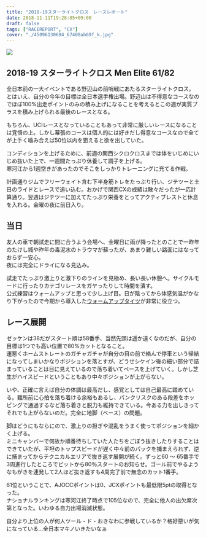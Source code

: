 ---
title: "2018-19スターライトクロス　レースレポート"
date: 2018-11-11T19:28:05+09:00
draft: false
tags: ["RACEREPORT", "CX"]
cover: "./45096130694_67408ab69f_k.jpg"
---

![ ](./45096130694_67408ab69f_k.jpg)

## 2018-19 スターライトクロス Men Elite 61/82

全日本前の一大イベントである野辺山の前哨戦にあたるスターライトクロス。  
とはいえ、自分の今年の目標は全日本選手権出場。野辺山は不得意なコースなのでほぼ100%出走ポイントのみの積み上げになることを考えるとこの週が実質プラスを積み上げられる最後のレースとなる。

もちろん、UCIレースとなっていることもあって非常に厳しいレースになることは覚悟の上。しかし幕張のコースは個人的には好きだし得意なコースなので全てが上手く噛み合えば50位以内を狙えると欲を出していた。

コンディションを上げるために、前週の関西シクロクロスまでは体をいじめにいじめ抜いた上で、一週間たっぷり休養して調子を上げる。  
寒河江から1週空きがあったのでそこをしっかりトレーニングに充てる作戦。

計画通りジムでフリーウェイト含む下半身筋トレをたっぷり行い、ジテツーと土日のライドとレースで追い込む。おかげで関西CXの成績は散々だったが一応計算通り。翌週はジテツーに加えてたっぷり栄養をとってアクティブレストと休息を入れる。金曜の夜に前日入り。

## 当日

友人の車で朝試走に間に合うよう会場へ、金曜日に雨が降ったとのことで一昨年のたけし城や昨年の毒泥水のトラウマが蘇ったが、あまり難しい路面にはなっておらず一安心。  
夜には完全にドライになる見込み。

試走でたっぷり激上りと激下りのラインを見極め、長い長い休憩へ。サイクルモードに行ったりカテゴリレースをガヤったりして時間を潰す。  
公式練習はウォームアップと思って少し上げ目。日が陰ってから体感気温がかなり下がったので今期から導入した[ウォームアップタイツ](https://rover.ebay.com/rover/1/711-53200-19255-0/1?ff3=4&toolid=11800&pub=5575336615&campid=5338191852&mpre=https%3A%2F%2Fwww.ebay.com%2Fitm%2F162244070914%3F_sp%3Dp2488211.m41214.l9765%26_trkparms%3Ditemid%253A162244070914)が非常に役立つ。

## レース展開

ゼッケンは38だがスタート順は58番手、当然先頭は遥か遠くなのだが、自分の目標は1つでも高い位置で80%カットとなること。  
運悪くホームストレートのガチャガチャが自分の目の前で絡んで停車という帰結になってしまいかなりポジションを落とすが、どうせシケイン後の細い部分で詰まっていることは目に見えているので落ち着いてペースを上げていく。しかし芝生がハイスピードということもあり中々ポジションが上がらない。

いや、正確に言えば自分の体調は最高だし、感覚としては自己最高に踏めている。難所前に心拍を落ち着ける余裕もあるし、パンクリスクのある段差をホッピングで通過するなど落ち着きと脱力も維持できている。今ある力を出しきってそれでも上がらないのだ。完全に地脚（ベース）の問題。

脚はどうにもならにので、激上りの担ぎや混乱をうまく使ってポジションを細かく上げる。  
ミニキャンバーで何故か順番待ちしていた人たちをごぼう抜きしたりすることはできていたが、平坦のトップスピードが遅く中々前のパックを捕まえられず、逆に捕まってからテクニカルエリアで抜き返す展開が続く。ずっと60 ～ 65番手で3周進行したところでピットから80％スタートのお知らせ。ゴール前でやるようなもがきを連発して2人ほど抜き返すも4周完了前で無念のカット1番手。

61位ということで、AJOCCポイントは0、JCXポイントも最低限5ptの取得となった。  
ナショナルランキングは寒河江終了時点で105位なので、完全に他人の出欠席次第となった。いわゆる自力出場消滅状態。

自分より上位の人が何人ツール・ド・おきなわに参戦しているか？格好悪いが気になっている…全日本マキノいきたいなぁ

<Amzn asin="4594072968" />

